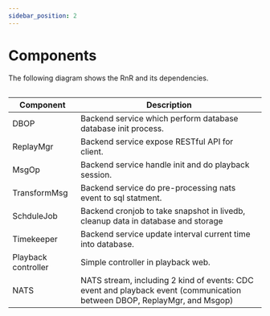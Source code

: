 ```yaml
---
sidebar_position: 2
---
```



# Components

The following diagram shows the RnR and its dependencies.


<div  class="centerize" >
    <div style={{ marginBottom: "2rem", maxWidth: "1000px" }}>
        <Image img={architecture} />
    </div>
</div>

| Component           | Description                                                                      |
| ---------------     | ---------------------------------------------------------------------------------|
| DBOP                | Backend service which perform database database init process.                    |
| ReplayMgr           | Backend service expose RESTful API for client.                                   |
| MsgOp               | Backend service handle init and do playback session.                             |  
| TransformMsg        | Backend service do pre-processing nats event to sql statment.                    |
| SchduleJob          | Backend cronjob to take snapshot in livedb, cleanup data in database and storage |
| Timekeeper          | Backend service update interval current time into database.                      |
| Playback controller | Simple controller in playback web.                                               |
| NATS                | NATS stream, including 2 kind of events: CDC event and playback event (communication between DBOP, ReplayMgr, and Msgop) |
